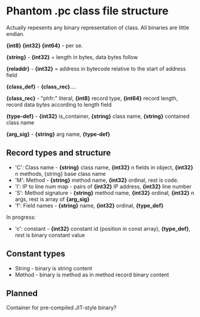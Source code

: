 = Phantom .pc class file structure =

Actually repesents any binary representation of class. All binaries are little endian.

'''{int8} {int32} {int64}''' - per se.

'''{string}''' - '''{int32}''' = length in bytes, data bytes follow

'''{reladdr}''' - '''{int32}''' = address in bytecode relative to the start of address field

'''{class_def}''' - '''{class_rec}'''....

'''{class_rec}''' - "phfr:" literal, '''{int8}''' record type, '''{int64}''' record length, record data bytes according to length field

'''{type-def}''' - '''{int32}''' is_container, '''{string}''' class name, '''{string}''' contained class name

'''{arg_sig}''' - '''{string}''' arg name, '''{type-def}'''

== Record types and structure ==

* 'C': Class name - '''{string}''' class name, '''{int32}''' n fields in object, '''{int32}''' n methods, {string} base class name
* 'M': Method - '''{string}''' method name, '''{int32}''' ordinal, rest is code.
* 'l': IP to line num map - pairs of '''{int32}''' IP address, '''{int32}''' line number
* 'S': Method signature - '''{string}''' method name, '''{int32}''' ordinal, '''{int32}''' n args, rest is array of '''{arg_sig}'''
* 'f': Field names - '''{string}''' name, '''{int32}''' ordinal, '''{type_def}'''

In progress:

* 'c': constant - '''{int32}''' constant id (position in const array), '''{type_def}''', rest is binary constant value

== Constant types ==

* String - binary is string content
* Method - binary is method as in method record binary content

== Planned ==

Container for pre-compiled JIT-style binary?
